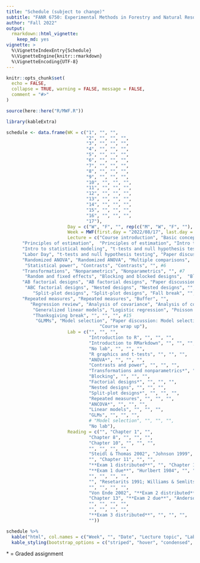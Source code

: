 ```yaml
---
title: "Schedule (subject to change)"
subtitle: "FANR 6750: Experimental Methods in Forestry and Natural Resources Research"
author: "Fall 2022"
output: 
  rmarkdown::html_vignette:
    keep_md: yes
vignette: >
  %\VignetteIndexEntry{Schedule}
  %\VignetteEngine{knitr::rmarkdown}
  %\VignetteEncoding{UTF-8}
---
```


```r
knitr::opts_chunk$set(
  echo = FALSE,
  collapse = TRUE, warning = FALSE, message = FALSE,
  comment = "#>"
)

source(here::here("R/MWF.R"))
```


```r
library(kableExtra)

schedule <- data.frame(WK = c("1", "", "", 
                              "2", "", "", "",
                              "3", "", "", "", 
                              "4", "", "", "",
                              "5", "", "", "", 
                              "6", "", "", "", 
                              "7", "", "", "", 
                              "8", "", "", "",
                              "9", "", "", "", 
                              "10", "", "", "", 
                              "11", "", "", "", 
                              "12", "", "", "",
                              "13", "", "", "", 
                              "14", "", "", "", 
                              "15", "", "", "", 
                              "16", "", "", "", 
                              "17"),
                       Day = c("W", "F", "", rep(c("M", "W", "F", ""), 15), "M"),
                       Week = MWF(first.day = "2022/08/17", last.day = "2022/12/06"),
                       Lecture = c("Course introduction", "Basic concepts in statistics", "", #1
      "Principles of estimation",  "Principles of estimation", "Intro to statistical modeling", "",#2
      "Intro to statistical modeling", "t-tests and null hypothesis testing", "t-tests and null hypothesis testing", "", #3
      "Labor Day", "t-tests and null hypothesis testing", "Paper discussion: hypothesis testing", "", # 4
      "Randomized ANOVA", "Randomized ANOVA", "Multiple comparisons",   "", #5
       "Statistical power", "Contrasts", "Contrasts", "", #6
      "Transformations", "Nonparametrics", "Nonparametrics", "", #7
       "Random and fixed effects", "Blocking and blocked designs",  "Blocking and blocked designs", "", #8 
      "AB factorial designs", "AB factorial designs", "Paper discussion: Pseudoreplication", "", # 9
       "ABC factorial designs", "Nested designs", "Nested designs", "", #10
          "Split-plot designs", "Split-plot designs", "Fall break", "", #11
      "Repeated measures", "Repeated measures", "Buffer", "",
         "Regression review", "Analysis of covariance", "Analysis of covariance", "", #13
          "Generalized linear models", "Logistic regression", "Poisson regression", "", #14
          "Thanksgiving break", "", "", "", #15
           "GLMMs", "Model selection", "Paper discussion: Model selection",  "", #16
                                   "Course wrap up"),
                       Lab = c("", "", "",
                               "Introduction to R", "", "", "",
                               "Introduction to RMarkdown", "", "", "",
                               "No lab", "", "", "",
                               "R graphics and t-tests", "", "", "",
                               "ANOVA*", "", "", "",
                               "Contrasts and power", "", "", "",
                               "Transformations and nonparametrics*", "", "", "",
                               "Blocking", "", "", "",
                               "Factorial designs*", "", "", "",
                               "Nested designs", "", "", "",
                               "Split-plot designs*", "", "", "",
                               "Repeated measures", "", "", "",
                               "ANCOVA*", "", "", "",
                               "Linear models", "", "", "",
                               "GLMs", "", "", "",
                               # "Model selection", "", "", "",
                               "No lab"),
                       Reading = c("", "Chapter 1", "",
                               "Chapter 8", "", "", "",
                               "Chapter 10", "", "", "",
                               "", "", "", "",
                               "Steidl & Thomas 2002", "Johnson 1999", "", "",
                               "", "Chapter 11", "", "",
                               "**Exam 1 distributed**", "", "Chapter 12", "",
                               "**Exam 1 due**", "Hurlbert 1984", "", "",
                               "", "", "", "",
                               "", "Resetarits 1991; Williams & Semlitsch 2010", "", "",
                               "", "", "", "",
                               "Von Ende 2002", "**Exam 2 distributed**", "", "",
                               "Chapter 13", "**Exam 2 due**", "Anderson et al. 2000", "",
                               "", "", "", "",
                               "", "", "", "",
                               "**Exam 3 distributed**", "", "", "",
                               ""))

schedule %>%
  kable("html", col.names = c("Week", "", "Date", "Lecture topic", "Lab topic", "Reading"), align = 'c') %>%
  kable_styling(bootstrap_options = c("striped", "hover", "condensed", "responsive"), full_width = TRUE)

```

\* = Graded assignment